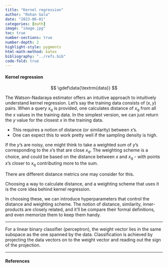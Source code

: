 ```yaml
---
title: "Kernel regression"
author: "Rohan Gala"
date: "2023-06-01"
categories: [math]
image: "image.jpg"
toc: true
number-sections: true
number-depth: 2
highlight-style: pygments
html-math-method: katex
bibliography: "../refs.bib"
code-fold: true
---
```


#### Kernel regression

$$
\gdef\data{\textrm{data}}
$$

The Watson-Nadaraya estimator offers an intuitive approach to intuitively understand kernel regression. Let's say the training data consists of $(x,y)$ pairs. When a query $x_q$ is provided, one calculates distance of $x_q$ from all the $x$ values in the training data. In the simplest version, we can just return the $y$ value for the closest $x$ in the training data.

 - This requires a notion of distance (or similarity) between $x$'s.
 - One can expect this to work pretty well if the sampling density is high.

If the $y$'s are noisy, one might think to take a weighted sum of $y$'s corresponding to the $x$'s that are close $x_q$. The weighting scheme is a choice, and could be based on the distance between $x$ and $x_q$ - with points $x$'s closer to $x_q$ contributing more to the sum. 

There are different distance metrics one may consider for this. 

Choosing a way to calculate distance, and a weighting scheme that uses it is the core idea behind kernel regression. 



In choosing these, we can introduce hyperparameters that control the distance and weighting scheme. The notion of distance, similarity, inner-products are closely related, and it'll be compare their formal definitions, and even memorize them to keep them handy.

---

For a linear binary classifier (perceptron), the weight vector lies in the same subspace as the one spanned by the data. Classification is achieved by projecting the data vectors on to the weight vector and reading out the sign of the projection.

---


#### References

::: {#refs}
:::